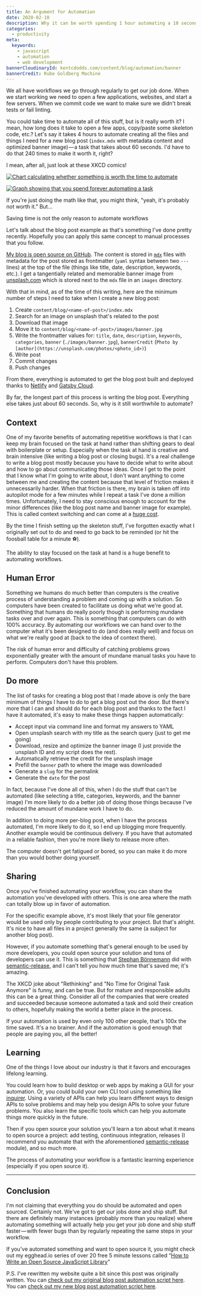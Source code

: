 ```yaml
---
title: An Argument for Automation
date: 2020-02-10
description: Why it can be worth spending 1 hour automating a 10 second task
categories:
  - productivity
meta:
  keywords:
    - javascript
    - automation
    - web development
bannerCloudinaryId: kentcdodds.com/content/blog/automation/banner
bannerCredit: Rube Goldberg Machine
---
```


We all have workflows we go through regularly to get our job done. When we start
working we need to open a few applications, websites, and start a few servers.
When we commit code we want to make sure we didn't break tests or fail linting.

You could take time to automate all of this stuff, but is it really worth it? I
mean, how long does it take to open a few apps, copy/paste some skeleton code,
etc.? Let's say it takes 4 hours to automate creating all the files and things I
need for a new blog post (`index.mdx` with metadata content and optimized banner
image) — a task that takes about 60 seconds. I'd have to do that 240 times to
make it worth it, right?

I mean, after all, just look at these XKCD comics!

[![Chart calculating whether something is worth the time to automate](https://res.cloudinary.com/kentcdodds-com/image/upload/v1625032519/kentcdodds.com/content/blog/automation/is_it_worth_the_time.png)](https://xkcd.com/1205/)

[![Graph showing that you spend forever automating a task](https://res.cloudinary.com/kentcdodds-com/image/upload/v1625032519/kentcdodds.com/content/blog/automation/automation.png)](https://xkcd.com/1319/)

If you're just doing the math like that, you might think, "yeah, it's probably
not worth it." But...

<callout-success>
  Saving time is not the only reason to automate workflows
</callout-success>

Let's talk about the blog post example as that's something I've done pretty
recently. Hopefully you can apply this same concept to manual processes that you
follow.

[My blog is open source on GitHub](https://github.com/kentcdodds/kentcdodds.com).
The content is stored in [`mdx`](https://mdxjs.com/) files with metadata for the
post stored as frontmatter (`yaml` syntax between two `---` lines) at the top of
the file (things like title, date, description, keywords, etc.). I get a
tangentially related and memorable banner image from
[unsplash.com](https://unsplash.com/) which is stored next to the `mdx` file in
an `images` directory.

With that in mind, as of the time of this writing, here are the minimum number
of steps I need to take when I create a new blog post:

1. Create `content/blog/<name-of-post>/index.mdx`
2. Search for an image on unsplash that's related to the post
3. Download that image
4. Move it to `content/blog/<name-of-post>/images/banner.jpg`
5. Write the frontmatter values for: `title`, `date`, `description`, `keywords`,
   `categories`, `banner` (`./images/banner.jpg`), `bannerCredit`
   (`Photo by [author](https://unsplash.com/photos/<photo_id>)`)
6. Write post
7. Commit changes
8. Push changes

From there, everything is automated to get the blog post built and deployed
thanks to [Netlify](https://www.netlify.com/) and
[Gatsby Cloud](https://www.gatsbyjs.com/cloud/).

By far, the longest part of this process is writing the blog post. Everything
else takes just about 60 seconds. So, why is it still worthwhile to automate?

## Context

One of my favorite benefits of automating repetitive workflows is that I can
keep my brain focused on the task at hand rather than shifting gears to deal
with boilerplate or setup. Especially when the task at hand is creative and
brain intensive (like writing a blog post or closing bugs). It's a real
challenge to write a blog post mostly because you have to decide what to write
about and how to go about communicating those ideas. Once I get to the point
that I know what I'm going to write about, I don't want anything to come between
me and creating the content because that level of friction makes it
unnecessarily harder. When that friction is there, my brain is taken off into
autopilot mode for a few minutes while I repeat a task I've done a million
times. Unfortunately, I need to stay conscious enough to account for the minor
differences (like the blog post name and banner image for example). This is
called context switching and can come at a
[huge cost](http://www.petrikainulainen.net/software-development/processes/the-cost-of-context-switching).

By the time I finish setting up the skeleton stuff, I've forgotten exactly what
I originally set out to do and need to go back to be reminded (or hit the
foosball table for a minute ⚽️).

<callout-success>
  The ability to stay focused on the task at hand is a huge benefit to
  automating workflows.
</callout-success>

## Human Error

Something we humans do much better than computers is the creative process of
understanding a problem and coming up with a solution. So computers have been
created to facilitate us doing what we're good at. Something that humans do
really poorly though is performing mundane tasks over and over again. This is
something that computers can do with 100% accuracy. By automating our workflows
we can hand over to the computer what it's been designed to do (and does really
well) and focus on what we're really good at (back to the idea of context
there).

<callout-success>
  The risk of human error and difficulty of catching problems grows
  exponentially greater with the amount of mundane manual tasks you have to
  perform. Computers don't have this problem.
</callout-success>

## Do more

The list of tasks for creating a blog post that I made above is only the bare
minimum of things I have to do to get a blog post out the door. But there's more
that I can and should do for each blog post and thanks to the fact I have it
automated, it's easy to make these things happen automatically:

- Accept input via command line and format my answers to YAML
- Open unsplash search with my title as the search query (just to get me going)
- Download, resize and optimize the banner image (I just provide the unsplash ID
  and my script does the rest).
- Automatically retrieve the credit for the unsplash image
- Prefill the `banner` path to where the image was downloaded
- Generate a `slug` for the permalink
- Generate the `date` for the post

In fact, because I've done all of this, when I do the stuff that can't be
automated (like selecting a title, categories, keywords, and the banner image)
I'm more likely to do a better job of doing those things because I've reduced
the amount of mundane work I have to do.

In addition to doing more per-blog post, when I have the process automated, I'm
more likely to do it, so I end up blogging more frequently. Another example
would be continuous delivery. If you have that automated in a reliable fashion,
then you're more likely to release more often.

<callout-success>
  The computer doesn't get fatigued or bored, so you can make it do more than
  you would bother doing yourself.
</callout-success>

## Sharing

Once you've finished automating your workflow, you can share the automation
you've developed with others. This is one area where the math can totally blow
up in favor of automation.

For the specific example above, it's most likely that your file generator would
be used only by people contributing to your project. But that's alright. It's
nice to have all files in a project generally the same (a subject for another
blog post).

However, if you automate something that's general enough to be used by more
developers, you could open source your solution and tons of developers can use
it. This is something that [Stephan Bönnemann](https://twitter.com/boennemann)
did with [semantic-release](http://npm.im/semantic-release), and I can't tell
you how much time that's saved me; it's amazing.

The XKCD joke about "Rethinking" and "No Time for Original Task Anymore" is
funny, and can be true. But for mature and responsible adults this can be a
great thing. Consider all of the companies that were created and succeeded
because someone automated a task and sold their creation to others, hopefully
making the world a better place in the process.

<callout-success>
  If your automation is used by even only 100 other people, that's 100x the time
  saved. It's a no brainer. And if the automation is good enough that people are
  paying you, all the better!
</callout-success>

## Learning

One of the things I love about our industry is that it favors and encourages
lifelong learning.

You could learn how to build desktop or web apps by making a GUI for your
automation. Or, you could build your own CLI tool using something like
[inquirer](http://npm.im/inquirer). Using a variety of APIs can help you learn
different ways to design APIs to solve problems and may help you design APIs to
solve your future problems. You also learn the specific tools which can help you
automate things more quickly in the future.

Then if you open source your solution you'll learn a ton about what it means to
open source a project: add testing, continuous integration, releases (I
recommend you automate that with the aforementioned
[semantic-release](http://npm.im/semantic-release) module), and so much more.

<callout-success>
  The process of automating your workflow is a fantastic learning experience
  (especially if you open source it).
</callout-success>

---

## Conclusion

I'm not claiming that everything you do should be automated and open sourced.
Certainly not. We've got to get our jobs done and ship stuff. But there are
definitely many instances (probably more than you realize) where automating
something will actually help you get your job done and ship stuff faster — with
fewer bugs than by regularly repeating the same steps in your workflow.

If you've automated something and want to open source it, you might check out my
egghead.io series of over 20 free 5 minute lessons called
“[How to Write an Open Source JavaScript Library](https://egghead.io/series/how-to-write-an-open-source-javascript-library)”

P.S. I've rewritten my website quite a bit since this post was originally
written. You can
[check out my original blog post automation script here](https://github.com/kentcdodds/old-kentcdodds.com/blob/main/generate/blogpost.js).
You can
[check out my new blog post automation script here](https://github.com/kentcdodds/.kenv/blob/main/scripts/new-post.js).
